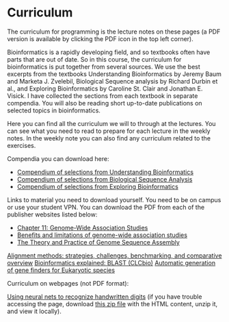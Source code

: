 
# Curriculum {.unnumbered}

The curriculum for programming is the lecture notes on these pages (a PDF version is available by clicking the PDF icon in the top left corner).

Bioinformatics is a rapidly developing field, and so textbooks often have parts that are out of date. So in this course, the curriculum for bioinformatics is put together from several sources. We use the best excerpts from the textbooks Understanding Bioinformatics by Jeremy Baum and Marketa J. Zvelebil, Biological Sequence analysis by Richard Durbin et al., and Exploring Bioinformatics by Caroline St. Clair and Jonathan E. Visick. I have collected the sections from each textbook in separate compendia. You will also be reading short up-to-date publications on selected topics in bioinformatics. 

Here you can find all the curriculum we will to through at the lectures. You can see what you need to read to prepare for each lecture in the weekly notes. In the weekly note you can also find any curriculum related to the exercises.

Compendia you can download here:

- [Compendium of selections from Understanding Bioinformatics](https://brightspace.au.dk/d2l/common/dialogs/quickLink/quickLink.d2l?ou=145685&type=coursefile&fileId=UnderstandingBioinformatics.pdf)
- [Compendium of selections from Biological Sequence Analysis](https://brightspace.au.dk/d2l/common/dialogs/quickLink/quickLink.d2l?ou=145685&type=coursefile&fileId=BiologicalSequenceAnalysis.pdf)
- [Compendium of selections from Exploring Bioinformatics](https://brightspace.au.dk/d2l/common/dialogs/quickLink/quickLink.d2l?ou=145685&type=coursefile&fileId=ExploringBioinformatics.pdf)

Links to material you need to download yourself. You need to be on campus or use your student VPN. You can download the PDF from each of the publisher websites listed below:

- [Chapter 11: Genome-Wide Association Studies](https://journals.plos.org/ploscompbiol/article?id=10.1371/journal.pcbi.1002822)
- [Benefits and limitations of genome-wide association studies](https://www.nature.com/articles/s41576-019-0127-1)
- [The Theory and Practice of Genome Sequence Assembly](https://www.annualreviews.org/doi/10.1146/annurev-genom-090314-050032)


[Alignment methods: strategies, challenges, benchmarking, and comparative overview](https://brightspace.au.dk/d2l/common/dialogs/quickLink/quickLink.d2l?ou=145685&type=coursefile&fileId=AlignmentMethods.pdf)
[Bioinformatics explained: BLAST (CLCbio)](https://brightspace.au.dk/d2l/common/dialogs/quickLink/quickLink.d2l?ou=145685&type=coursefile&fileId=CLC_Bioinformatics_explained_BLAST.pdf)
[Automatic generation of gene finders for Eukaryotic species](https://bmcbioinformatics.biomedcentral.com/articles/10.1186/1471-2105-7-263)

Curriculum on webpages (not PDF format):

[Using neural nets to recognize handwritten digits](https://neuralnetworksanddeeplearning.com/chap1.html) (if you have trouble accessing the page, download [this zip file](https://brightspace.au.dk/d2l/common/dialogs/quickLink/quickLink.d2l?ou=145685&type=coursefile&fileId=Neural+networks.zip) with the HTML content, unzip it, and view it locally).
